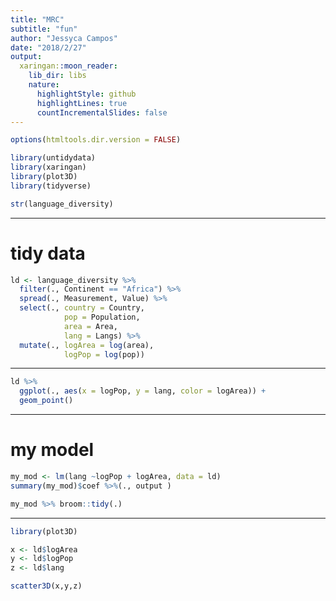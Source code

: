 ```yaml
---
title: "MRC"
subtitle: "fun"
author: "Jessyca Campos"
date: "2018/2/27"
output:
  xaringan::moon_reader:
    lib_dir: libs
    nature:
      highlightStyle: github
      highlightLines: true
      countIncrementalSlides: false
---
```


```r
options(htmltools.dir.version = FALSE)
```

```r
library(untidydata)
library(xaringan)
library(plot3D)
library(tidyverse)
```

```r
str(language_diversity)
```
---

# tidy data

```r

ld <- language_diversity %>%
  filter(., Continent == "Africa") %>%
  spread(., Measurement, Value) %>%
  select(., country = Country,
            pop = Population, 
            area = Area,
            lang = Langs) %>%
  mutate(., logArea = log(area),
            logPop = log(pop))
```

---

```r
ld %>%
  ggplot(., aes(x = logPop, y = lang, color = logArea)) +
  geom_point()
```

---

# my model 

``` r
my_mod <- lm(lang ~logPop + logArea, data = ld)
summary(my_mod)$coef %>%(., output )

my_mod %>% broom::tidy(.)
```


---

```r
library(plot3D)

x <- ld$logArea
y <- ld$logPop
z <- ld$lang

scatter3D(x,y,z)


```




